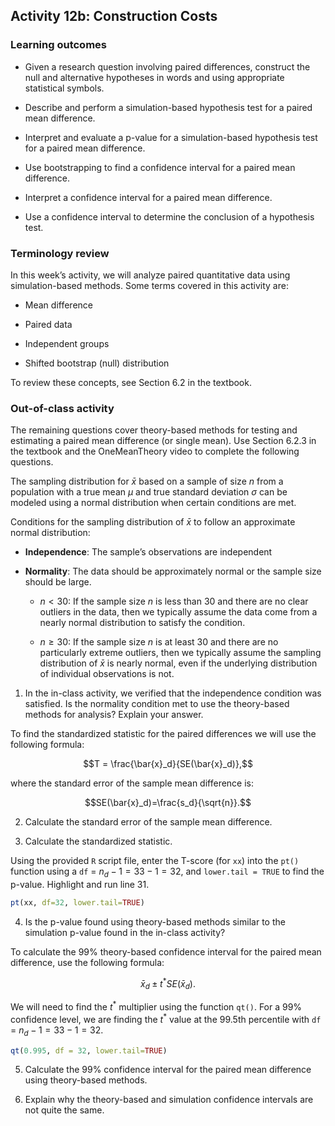 ## Activity 12b:  Construction Costs

\setstretch{1}

### Learning outcomes

* Given a research question involving paired differences, construct the null and alternative hypotheses
  in words and using appropriate statistical symbols.
  
* Describe and perform a simulation-based hypothesis test for a paired mean difference.

* Interpret and evaluate a p-value for a simulation-based hypothesis test for a paired mean difference.

* Use bootstrapping to find a confidence interval for a paired mean difference.

* Interpret a confidence interval for a paired mean difference.

* Use a confidence interval to determine the conclusion of a hypothesis test.

### Terminology review

In this week's activity, we will analyze paired quantitative data using simulation-based methods. Some terms covered in this activity are:

* Mean difference

* Paired data

* Independent groups

* Shifted bootstrap (null) distribution

To review these concepts, see Section 6.2 in the textbook.

### Out-of-class activity

The remaining questions cover theory-based methods for testing and estimating a paired mean difference (or single mean).  Use Section 6.2.3 in the textbook and the OneMeanTheory video to complete the following questions.

The sampling distribution for $\bar{x}$ based on a sample of size $n$ from a population with a true mean $\mu$ and true standard deviation $\sigma$ can be modeled using a normal distribution when certain conditions are met.

Conditions for the sampling distribution of $\bar{x}$ to follow an approximate normal distribution:

* **Independence**: The sample’s observations are independent

* **Normality**: The data should be approximately normal or the sample size should be large.

    - $n < 30$: If the sample size $n$ is less than 30 and there are no clear outliers in the data, then we typically assume the data come from a nearly normal distribution to satisfy the condition.

    - $n \geq 30$: If the sample size $n$ is at least 30 and there are no particularly extreme outliers, then we typically assume the sampling distribution of $\bar{x}$ is nearly normal, even if the underlying distribution of individual observations is not.

1.  In the in-class activity, we verified that the independence condition was satisfied.  Is the normality condition met to use the theory-based methods for analysis?  Explain your answer.

\vspace{1in}

To find the standardized statistic for the paired differences we will use the following formula:

$$T = \frac{\bar{x}_d}{SE(\bar{x}_d)},$$

where the standard error of the sample mean difference is:

$$SE(\bar{x}_d)=\frac{s_d}{\sqrt{n}}.$$

2.  Calculate the standard error of the sample mean difference.

\vspace{0.5in}

3.  Calculate the standardized statistic.

\vspace{0.5in}

Using the provided `R` script file, enter the T-score (for `xx`) into the `pt()` function using a `df` = $n_d-1 = 33 - 1 = 32$, and `lower.tail = TRUE` to find the p-value.  Highlight and run line 31.  

```r
pt(xx, df=32, lower.tail=TRUE)
```

4.  Is the p-value found using theory-based methods similar to the simulation p-value found in the in-class activity?

\vspace{0.5in}


To calculate the 99\% theory-based confidence interval for the paired mean difference, use the following formula:

$$\bar{x}_d\pm t^* SE(\bar{x}_d).$$

We will need to find the $t^*$ multiplier using the function `qt()`. For a 99\% confidence level, we are finding the $t^*$ value at the 99.5th percentile with `df` = $n_d - 1 = 33 - 1 = 32$.

```r
qt(0.995, df = 32, lower.tail=TRUE)
```

5.  Calculate the 99\% confidence interval for the paired mean difference using theory-based methods.

\vspace{1in}

6.  Explain why the theory-based and simulation confidence intervals are not quite the same.

\vspace{1in}

\newpage

